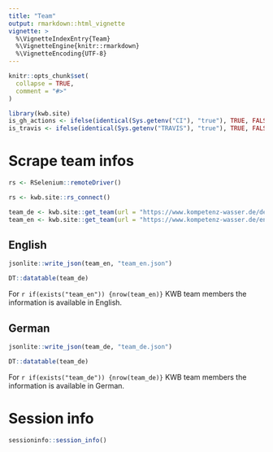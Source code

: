 ```yaml
---
title: "Team"
output: rmarkdown::html_vignette
vignette: >
  %\VignetteIndexEntry{Team}
  %\VignetteEngine{knitr::rmarkdown}
  %\VignetteEncoding{UTF-8}
---
```


```r
knitr::opts_chunk$set(
  collapse = TRUE,
  comment = "#>"
)
```

```r
library(kwb.site)
is_gh_actions <- ifelse(identical(Sys.getenv("CI"), "true"), TRUE, FALSE)
is_travis <- ifelse(identical(Sys.getenv("TRAVIS"), "true"), TRUE, FALSE)
```


# Scrape team infos


```r
rs <- RSelenium::remoteDriver() 
```
```r
rs <- kwb.site::rs_connect() 
```

```r

team_de <- kwb.site::get_team(url = "https://www.kompetenz-wasser.de/de/ueber-uns/team-2/", rs)
team_en <- kwb.site::get_team(url = "https://www.kompetenz-wasser.de/en/ueber-uns/team-2/", rs)


```




## English

```r


jsonlite::write_json(team_en, "team_en.json")

DT::datatable(team_de)

```

For `r if(exists("team_en")) {nrow(team_en)}` KWB team members the information is available in English.


## German

```r

jsonlite::write_json(team_de, "team_de.json")

DT::datatable(team_de)


```

For `r if(exists("team_de")) {nrow(team_de)}` KWB team members the information is available in German.



# Session info 

```r
sessioninfo::session_info()
```
